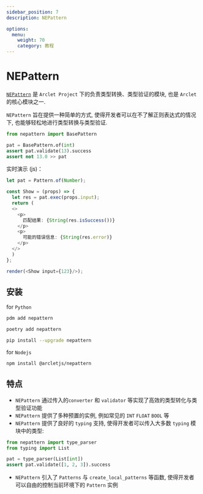 ```yaml
---
sidebar_position: 7
description: NEPattern

options:
  menu:
    weight: 70
    category: 教程
---
```


# NEPattern

[`NEPattern`](https://github.com/ArcletProject/NEPattern) 是 `Arclet Project` 下的负责类型转换、类型验证的模块, 也是 `Arclet` 的核心模块之一.

`NEPattern` 旨在提供一种简单的方式, 使得开发者可以在不了解正则表达式的情况下, 也能够轻松地进行类型转换与类型验证.

```python
from nepattern import BasePattern

pat = BasePattern.of(int)
assert pat.validate(13).success
assert not 13.0 >> pat
```

实时演示 (js)：

```typescript jsx live noInline title="实时演示"
let pat = Pattern.of(Number);

const Show = (props) => {
  let res = pat.exec(props.input);
  return (
  <>
    <p>
      匹配结果: {String(res.isSuccess())}
    </p>
    <p>
      可能的错误信息: {String(res.error)}
    </p>
  </>
  )
};

render(<Show input={123}/>);
```


## 安装
for `Python`

<Tabs>

<TabItem value="pdm" label="pdm">

```bash
pdm add nepattern
```

</TabItem>
<TabItem value="poetry" label="poetry">

```bash
poetry add nepattern
```

</TabItem>
<TabItem value="pip" label="pip">

```bash
pip install --upgrade nepattern
```

</TabItem>

</Tabs>


for `Nodejs`
```bash
npm install @arcletjs/nepattern
```

## 特点

- `NEPattern` 通过传入的`converter` 和 `validator` 等实现了高效的类型转化与类型验证功能
- `NEPattern` 提供了多种预置的实例, 例如常见的 `INT` `FLOAT` `BOOL` 等
- `NEPattern` 提供了良好的 `typing` 支持, 使得开发者可以传入大多数 `typing` 模块中的类型:
```python
from nepattern import type_parser
from typing import List

pat = type_parser(List[int])
assert pat.validate([1, 2, 3]).success
```
- `NEPattern` 引入了 `Patterns` 与 `create_local_patterns` 等函数, 使得开发者可以自由的控制当前环境下的 `Pattern` 实例

